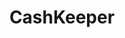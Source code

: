 ---
title: 'CashKeeper'
description: 'A mobile app which helps you to make some money at the end of the month'
image: 'https://cdn.dribbble.com/users/1615584/screenshots/15571949/media/7e95f0fddb7957220033569815613b10.jpg?compress=1&resize=400x300'
---